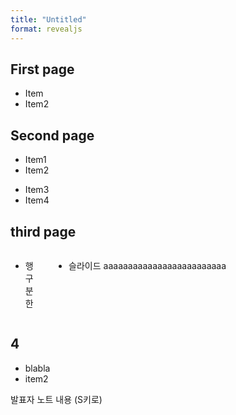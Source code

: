 ```yaml
---
title: "Untitled"
format: revealjs
---
```


## First page
:::{.incremental}
- Item
- Item2
:::

## Second page

:::{.fragment}
- Item1
- Item2
:::

:::{.fragment}
- Item3
- Item4
:::



## third page

:::: {.columns}

::: {.column width="10%"}
- 행 구분한
:::

::: {.column width="90%"}
- 슬라이드 aaaaaaaaaaaaaaaaaaaaaaaaa
:::

::::



## 4

- blabla
- item2

:::{.notes}
발표자 노트 내용 (S키로)
:::
